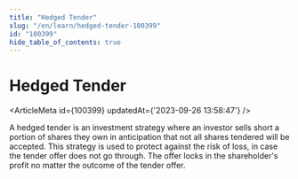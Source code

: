 ```yaml
---
title: "Hedged Tender"
slug: "/en/learn/hedged-tender-100399"
id: "100399"
hide_table_of_contents: true
---
```



# Hedged Tender

<ArticleMeta id={100399} updatedAt={'2023-09-26 13:58:47'} />
<div className='border-solid border-b border-t-0 my-4 border-[var(--ifm-color-gray-300)]' />

A hedged tender is an investment strategy where an investor sells short a portion of shares they own in anticipation that not all shares tendered will be accepted. This strategy is used to protect against the risk of loss, in case the tender offer does not go through. The offer locks in the shareholder's profit no matter the outcome of the tender offer.
